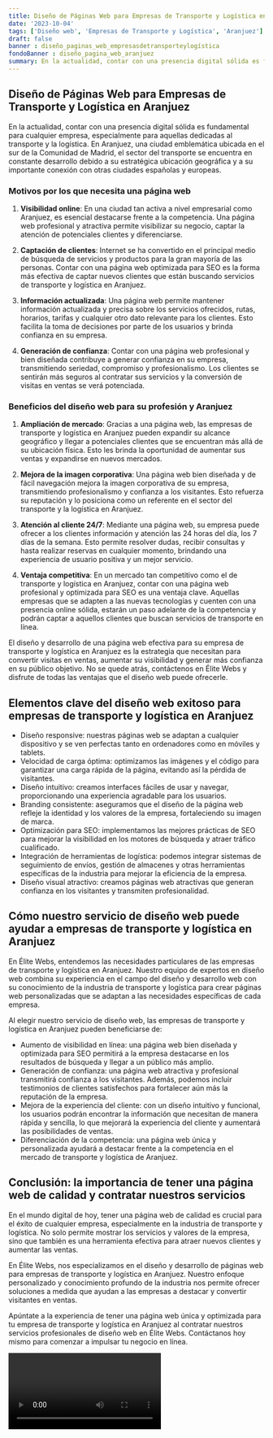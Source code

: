 ```yaml
---
title: Diseño de Páginas Web para Empresas de Transporte y Logística en Aranjuez
date: '2023-10-04'
tags: ['Diseño web', 'Empresas de Transporte y Logística', 'Aranjuez']
draft: false
banner : diseño_paginas_web_empresasdetransporteylogística
fondoBanner : diseño_pagina_web_aranjuez
summary: En la actualidad, contar con una presencia digital sólida es fundamental para cualquier empresa, especialmente para aquellas dedicadas al transporte y la logística. En Aranjuez, una ciudad emblemática ubicada en el sur de la Comunidad de Madrid, el sector del transporte se encuentra en constante desarrollo debido a su estratégica ubicación geográfica y a su importante conexión con otras ciudades españolas y europeas.
---
```


## **Diseño de Páginas Web para Empresas de Transporte y Logística en Aranjuez**

En la actualidad, contar con una presencia digital sólida es fundamental para cualquier empresa, especialmente para aquellas dedicadas al transporte y la logística. En Aranjuez, una ciudad emblemática ubicada en el sur de la Comunidad de Madrid, el sector del transporte se encuentra en constante desarrollo debido a su estratégica ubicación geográfica y a su importante conexión con otras ciudades españolas y europeas.

### **Motivos por los que necesita una página web**

1. **Visibilidad online**: En una ciudad tan activa a nivel empresarial como Aranjuez, es esencial destacarse frente a la competencia. Una página web profesional y atractiva permite visibilizar su negocio, captar la atención de potenciales clientes y diferenciarse.

2. **Captación de clientes**: Internet se ha convertido en el principal medio de búsqueda de servicios y productos para la gran mayoría de las personas. Contar con una página web optimizada para SEO es la forma más efectiva de captar nuevos clientes que están buscando servicios de transporte y logística en Aranjuez.

3. **Información actualizada**: Una página web permite mantener información actualizada y precisa sobre los servicios ofrecidos, rutas, horarios, tarifas y cualquier otro dato relevante para los clientes. Esto facilita la toma de decisiones por parte de los usuarios y brinda confianza en su empresa.

4. **Generación de confianza**: Contar con una página web profesional y bien diseñada contribuye a generar confianza en su empresa, transmitiendo seriedad, compromiso y profesionalismo. Los clientes se sentirán más seguros al contratar sus servicios y la conversión de visitas en ventas se verá potenciada.

### **Beneficios del diseño web para su profesión y Aranjuez**

1. **Ampliación de mercado**: Gracias a una página web, las empresas de transporte y logística en Aranjuez pueden expandir su alcance geográfico y llegar a potenciales clientes que se encuentran más allá de su ubicación física. Esto les brinda la oportunidad de aumentar sus ventas y expandirse en nuevos mercados.

2. **Mejora de la imagen corporativa**: Una página web bien diseñada y de fácil navegación mejora la imagen corporativa de su empresa, transmitiendo profesionalismo y confianza a los visitantes. Esto refuerza su reputación y lo posiciona como un referente en el sector del transporte y la logística en Aranjuez.

3. **Atención al cliente 24/7**: Mediante una página web, su empresa puede ofrecer a los clientes información y atención las 24 horas del día, los 7 días de la semana. Esto permite resolver dudas, recibir consultas y hasta realizar reservas en cualquier momento, brindando una experiencia de usuario positiva y un mejor servicio.

4. **Ventaja competitiva**: En un mercado tan competitivo como el de transporte y logística en Aranjuez, contar con una página web profesional y optimizada para SEO es una ventaja clave. Aquellas empresas que se adapten a las nuevas tecnologías y cuenten con una presencia online sólida, estarán un paso adelante de la competencia y podrán captar a aquellos clientes que buscan servicios de transporte en línea.

El diseño y desarrollo de una página web efectiva para su empresa de transporte y logística en Aranjuez es la estrategia que necesitan para convertir visitas en ventas, aumentar su visibilidad y generar más confianza en su público objetivo. No se quede atrás, contáctenos en Élite Webs y disfrute de todas las ventajas que el diseño web puede ofrecerle.

<GifSeo />

<Cta />

## Elementos clave del diseño web exitoso para empresas de transporte y logística en Aranjuez

- Diseño responsive: nuestras páginas web se adaptan a cualquier dispositivo y se ven perfectas tanto en ordenadores como en móviles y tablets.
- Velocidad de carga óptima: optimizamos las imágenes y el código para garantizar una carga rápida de la página, evitando así la pérdida de visitantes.
- Diseño intuitivo: creamos interfaces fáciles de usar y navegar, proporcionando una experiencia agradable para los usuarios.
- Branding consistente: aseguramos que el diseño de la página web refleje la identidad y los valores de la empresa, fortaleciendo su imagen de marca.
- Optimización para SEO: implementamos las mejores prácticas de SEO para mejorar la visibilidad en los motores de búsqueda y atraer tráfico cualificado.
- Integración de herramientas de logística: podemos integrar sistemas de seguimiento de envíos, gestión de almacenes y otras herramientas específicas de la industria para mejorar la eficiencia de la empresa.
- Diseño visual atractivo: creamos páginas web atractivas que generan confianza en los visitantes y transmiten profesionalidad.

## Cómo nuestro servicio de diseño web puede ayudar a empresas de transporte y logística en Aranjuez

En Élite Webs, entendemos las necesidades particulares de las empresas de transporte y logística en Aranjuez. Nuestro equipo de expertos en diseño web combina su experiencia en el campo del diseño y desarrollo web con su conocimiento de la industria de transporte y logística para crear páginas web personalizadas que se adaptan a las necesidades específicas de cada empresa.

Al elegir nuestro servicio de diseño web, las empresas de transporte y logística en Aranjuez pueden beneficiarse de:
- Aumento de visibilidad en línea: una página web bien diseñada y optimizada para SEO permitirá a la empresa destacarse en los resultados de búsqueda y llegar a un público más amplio.
- Generación de confianza: una página web atractiva y profesional transmitirá confianza a los visitantes. Además, podemos incluir testimonios de clientes satisfechos para fortalecer aún más la reputación de la empresa.
- Mejora de la experiencia del cliente: con un diseño intuitivo y funcional, los usuarios podrán encontrar la información que necesitan de manera rápida y sencilla, lo que mejorará la experiencia del cliente y aumentará las posibilidades de ventas.
- Diferenciación de la competencia: una página web única y personalizada ayudará a destacar frente a la competencia en el mercado de transporte y logística de Aranjuez.

## Conclusión: la importancia de tener una página web de calidad y contratar nuestros servicios

En el mundo digital de hoy, tener una página web de calidad es crucial para el éxito de cualquier empresa, especialmente en la industria de transporte y logística. No solo permite mostrar los servicios y valores de la empresa, sino que también es una herramienta efectiva para atraer nuevos clientes y aumentar las ventas.

En Élite Webs, nos especializamos en el diseño y desarrollo de páginas web para empresas de transporte y logística en Aranjuez. Nuestro enfoque personalizado y conocimiento profundo de la industria nos permite ofrecer soluciones a medida que ayudan a las empresas a destacar y convertir visitantes en ventas.

Apúntate a la experiencia de tener una página web única y optimizada para tu empresa de transporte y logística en Aranjuez al contratar nuestros servicios profesionales de diseño web en Élite Webs. Contáctanos hoy mismo para comenzar a impulsar tu negocio en línea.

<Video />

<CtaBot job='Empresas de Transporte y Logística' city='Aranjuez'/>

<Gmaps query='Aranjuez+españa+maps' />